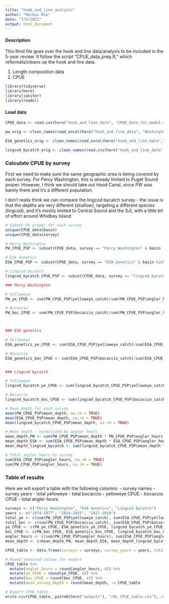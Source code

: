 ```yaml
---
title: "hook_and_line_analysis"
author: "Markus Min"
date: "7/5/2021"
output: html_document
---
```


#### Description
This Rmd file goes over the hook and line data/analysis to be included in the 5-year review. It follow the script "CPUE_data_prep.R," which reformats/cleans up the hook and line data.

1. Length composition data
2. CPUE


```r
library(tidyverse)
library(here)
library(janitor)
library(readxl)
```


#### Load data
```r
CPUE_data <- read.csv(here("hook_and_line_data", "CPUE_data_for_model.csv"), row.names = 1)

pw_orig <- clean_names(read_excel(here("hook_and_line_data", "Washington_et_al_74-77_Puget_Sound_data.xlsx")))

ESA_genetics_orig <- clean_names(read_excel(here("hook_and_line_data","2014_2015_genetics_survey.xlsx"), sheet = "data"))

lingcod_bycatch_orig <- clean_names(read.csv(here("hook_and_line_data","2017_2019_bycatch_survey_catch.csv")))
```

### Calculate CPUE by survey

First we need to make sure the same geographic area is being covered by each survey. For Percy Washington, this is already limited to Puget Sound proper. However, I think we should take out Hood Canal, since PW was barely there and it's a different population.

I don't really think we can compare the lingcod bycatch survey - the issue is that the depths are very different (shallow), targeting a different species (lingcod), and it's mostly limited to Central Sound and the SJI, with a little bit of effort around Whidbey Island
```r
# Subset PS proper for each survey
unique(CPUE_data$basin)
unique(CPUE_data$survey)

# Percy Washington
PW_CPUE_PSP <- subset(CPUE_data, survey == "Percy_Washington" & basin != "Hood Canal")

# ESA Genetics
ESA_CPUE_PSP <- subset(CPUE_data, survey == "ESA_Genetics" & basin %in% c("Central Sound", "Whidbey Island",  "South Sound"))

# Lingcod bycatch
lingcod_bycatch_CPUE_PSP <- subset(CPUE_data, survey == "lingcod_bycatch"  & basin %in% c("Central Sound", "Whidbey Island",  "South Sound"))

```

```r
### Percy Washington

# Yelloweye
PW_ye_CPUE <- sum(PW_CPUE_PSP$yelloweye_catch)/sum(PW_CPUE_PSP$angler_hours)

# Bocaccio
PW_boc_CPUE <- sum(PW_CPUE_PSP$bocaccio_catch)/sum(PW_CPUE_PSP$angler_hours)



### ESA genetics

# Yelloweye
ESA_genetics_ye_CPUE <- sum(ESA_CPUE_PSP$yelloweye_catch)/sum(ESA_CPUE_PSP$angler_hours)

# Bocaccio
ESA_genetics_boc_CPUE <- sum(ESA_CPUE_PSP$bocaccio_catch)/sum(ESA_CPUE_PSP$angler_hours)


### Lingcod bycatch

# Yelloweye
lingcod_bycatch_ye_CPUE <- sum(lingcod_bycatch_CPUE_PSP$yelloweye_catch)/sum(lingcod_bycatch_CPUE_PSP$angler_hours)

# Bocaccio
lingcod_bycatch_boc_CPUE <- sum(lingcod_bycatch_CPUE_PSP$bocaccio_catch)/sum(lingcod_bycatch_CPUE_PSP$angler_hours)

# Mean depth for each survey
mean(PW_CPUE_PSP$mean_depth, na.rm = TRUE)
mean(ESA_CPUE_PSP$mean_depth, na.rm = TRUE)
mean(lingcod_bycatch_CPUE_PSP$mean_depth, na.rm = TRUE)

# Mean depth - normalized by angler hours
mean_depth_PW <- sum(PW_CPUE_PSP$mean_depth * PW_CPUE_PSP$angler_hours, na.rm = TRUE)/sum(PW_CPUE_PSP$angler_hours, na.rm = TRUE)
mean_depth_ESA <- sum(ESA_CPUE_PSP$mean_depth * ESA_CPUE_PSP$angler_hours, na.rm = TRUE)/sum(ESA_CPUE_PSP$angler_hours, na.rm = TRUE)
mean_depth_lingcod_bycatch <- sum(lingcod_bycatch_CPUE_PSP$mean_depth * lingcod_bycatch_CPUE_PSP$angler_hours, na.rm = TRUE)/sum(lingcod_bycatch_CPUE_PSP$angler_hours, na.rm = TRUE)

# Total angler hours by survey
sum(ESA_CPUE_PSP$angler_hours, na.rm = TRUE)
sum(PW_CPUE_PSP$angler_hours, na.rm = TRUE)
```

### Table of results
Here we will export a table with the following columns:
- survey names
- survey years
- total yelloweye
- total bocaccio
- yelloweye CPUE
- bocaccio CPUE
- total angler hours

```r
surveys <- c("Percy Washington", "ESA Genetics", "Lingcod Bycatch")
years <- c("1974-1977", "2014-2015", "2017-2019")
total_ye <- c(sum(PW_CPUE_PSP$yelloweye_catch), sum(ESA_CPUE_PSP$yelloweye_catch), sum(lingcod_bycatch_CPUE_PSP$yelloweye_catch))
total_boc <- c(sum(PW_CPUE_PSP$bocaccio_catch), sum(ESA_CPUE_PSP$bocaccio_catch), sum(lingcod_bycatch_CPUE_PSP$bocaccio_catch))
ye_CPUE <- c(PW_ye_CPUE, ESA_genetics_ye_CPUE, lingcod_bycatch_ye_CPUE)
boc_CPUE <- c(PW_boc_CPUE, ESA_genetics_boc_CPUE, lingcod_bycatch_boc_CPUE)
angler_hours <- c(sum(PW_CPUE_PSP$angler_hours), sum(ESA_CPUE_PSP$angler_hours), sum(lingcod_bycatch_CPUE_PSP$angler_hours))
mean_depth <- c(mean_depth_PW, mean_depth_ESA, mean_depth_lingcod_bycatch)

CPUE_table <- data.frame(surveys = surveys, survey_years = years, total_ye = total_ye, total_boc = total_boc, angler_hours = angler_hours, mean_survey_depth = mean_depth, ye_CPUE = ye_CPUE, boc_CPUE = boc_CPUE)

# Round selected values for export
CPUE_table %>% 
  mutate(angler_hours = round(angler_hours, 0)) %>% 
  mutate(ye_CPUE = round(ye_CPUE, 4)) %>% 
  mutate(boc_CPUE = round(boc_CPUE, 4)) %>% 
  mutate(mean_survey_depth = round(mean_depth, -> CPUE_table

# Export CPUE table
write.csv(CPUE_table, paste0(here("outputs"), "/HL_CPUE_table.csv"), row.names = FALSE)
```





